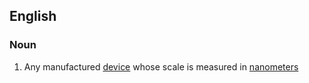 ==English==

===Noun===
{{en-noun}}

# Any manufactured [[device]] whose scale is measured in [[nanometer]]s